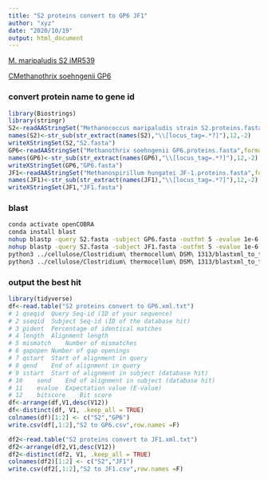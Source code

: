 ```yaml
---
title: "S2 proteins convert to GP6 JF1"
author: "xyz"
date: "2020/10/19"
output: html_document
---
```


  [M. maripaludis S2 iMR539](https://www.ncbi.nlm.nih.gov/nuccore/BX950229.1)  
  
  [CMethanothrix soehngenii GP6](https://www.ncbi.nlm.nih.gov/nuccore/NC_015416.1)  

### convert protein name to gene id

```r
library(Biostrings)
library(stringr)
S2<-readAAStringSet("Methanococcus maripaludis strain S2.proteins.fasta",format="fasta")
names(S2)<-str_sub(str_extract(names(S2),"\\[locus_tag=.*?]"),12,-2)
writeXStringSet(S2,"S2.fasta")
GP6<-readAAStringSet("Methanothrix soehngenii GP6.proteins.fasta",format="fasta")
names(GP6)<-str_sub(str_extract(names(GP6),"\\[locus_tag=.*?]"),12,-2)
writeXStringSet(GP6,"GP6.fasta")
JF1<-readAAStringSet("Methanospirillum hungatei JF-1.proteins.fasta",format="fasta")
names(JF1)<-str_sub(str_extract(names(JF1),"\\[locus_tag=.*?]"),12,-2)
writeXStringSet(JF1,"JF1.fasta")
```

### blast

```bash
conda activate openCOBRA
conda install blast
nohup blastp -query S2.fasta -subject GP6.fasta -outfmt 5 -evalue 1e-6 -out "S2 proteins convert to GP6.xml" &>"S2 proteins convert to GP6.log" &
nohup blastp -query S2.fasta -subject JF1.fasta -outfmt 5 -evalue 1e-6 -out "S2 proteins convert to JF1.xml" &>"S2 proteins convert to JF1.log" &
python3 ../cellulose/Clostridium\ thermocellum\ DSM\ 1313/blastxml_to_tabular.py -o "S2 proteins convert to GP6.xml.txt" -c std "S2 proteins convert to GP6.xml"
python3 ../cellulose/Clostridium\ thermocellum\ DSM\ 1313/blastxml_to_tabular.py -o "S2 proteins convert to JF1.xml.txt" -c std "S2 proteins convert to JF1.xml"
```

### output the best hit

```r
library(tidyverse)
df<-read.table("S2 proteins convert to GP6.xml.txt")
# 1	qseqid	Query Seq-id (ID of your sequence)
# 2	sseqid	Subject Seq-id (ID of the database hit)
# 3	pident	Percentage of identical matches
# 4	length	Alignment length
# 5	mismatch	Number of mismatches
# 6	gapopen	Number of gap openings
# 7	qstart	Start of alignment in query
# 8	qend	End of alignment in query
# 9	sstart	Start of alignment in subject (database hit)
# 10	send	End of alignment in subject (database hit)
# 11	evalue	Expectation value (E-value)
# 12	bitscore	Bit score
df<-arrange(df,V1,desc(V12))
df<-distinct(df, V1, .keep_all = TRUE)
colnames(df)[1:2] <- c("S2","GP6")
write.csv(df[,1:2],"S2 to GP6.csv",row.names =F)

df2<-read.table("S2 proteins convert to JF1.xml.txt")
df2<-arrange(df2,V1,desc(V12))
df2<-distinct(df2, V1, .keep_all = TRUE)
colnames(df2)[1:2] <- c("S2","JF1")
write.csv(df2[,1:2],"S2 to JF1.csv",row.names =F)
```